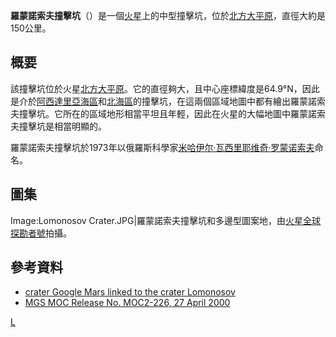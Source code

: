 {{dablink|本文介紹的是火星上的撞擊坑，關於月球上的同名撞擊坑，請參見[[羅蒙諾索夫環形山|羅蒙諾索夫環形山]]。}} 
{{Infobox crater
| title       = 羅蒙諾索夫撞擊坑
| image       = MarsLomonosovCraterWinter.jpg
| image_size  = 260px
| coordinate_title = [[火星地理#經緯坐標|坐標]]
| globe       = 火星
| coordinates = {{coord|64.9|N|9.2|W|globe:mars_type:landmark|display=inline,title}}
| diameter    = {{convert|150|km}}
| depth       = {{convert|2.1|km}}
| eponym      = [[米哈伊尔·瓦西里耶维奇·罗蒙诺索夫|米哈伊尔·瓦西里耶维奇·罗蒙诺索夫]]
| region      = [[北方大平原|北方大平原]]<br />[[北海區|北海區]]與[[阿基達利亞海區|阿基達利亞海區]]交界
}}
'''羅蒙諾索夫撞擊坑'''（{{lang-en|Lomonosov}}）是一個[[火星|火星]]上的中型撞擊坑，位於[[北方大平原|北方大平原]]，直徑大約是150公里。

==概要==
該撞擊坑位於火星[[北方大平原|北方大平原]]。它的直徑夠大，且中心座標緯度是64.9°N，因此是介於[[阿西達里亞海區|阿西達里亞海區]]和[[北海區|北海區]]的撞擊坑，在這兩個區域地圖中都有繪出羅蒙諾索夫撞擊坑。它所在的區域地形相當平坦且年輕，因此在火星的大幅地圖中羅蒙諾索夫撞擊坑是相當明顯的。

羅蒙諾索夫撞擊坑於1973年以俄羅斯科學家[[米哈伊尔·瓦西里耶维奇·罗蒙诺索夫|米哈伊尔·瓦西里耶维奇·罗蒙诺索夫]]命名。

==圖集==
<gallery>
Image:Lomonosov Crater.JPG|羅蒙諾索夫撞擊坑和多邊型圖案地，由[[火星全球探勘者號|火星全球探勘者號]]拍攝。
</gallery>

==參考資料==
* [http://www.google.com/mars/#lat=55.578344&lon=-61.523437&q=lomonosov crater Google Mars linked to the crater Lomonosov] {{Wayback|url=http://www.google.com/mars/#lat=55.578344&lon=-61.523437&q=lomonosov |date=20110222180608 }}
* [http://mars.jpl.nasa.gov/mgs/msss/camera/images/4_27_00_wintercrater/ MGS MOC Release No. MOC2-226, 27 April 2000] {{Wayback|url=http://mars.jpl.nasa.gov/mgs/msss/camera/images/4_27_00_wintercrater/ |date=20160304063518 }}
{{火星地理}}
{{mars-stub}}

[[Category:火星撞击坑|L]]